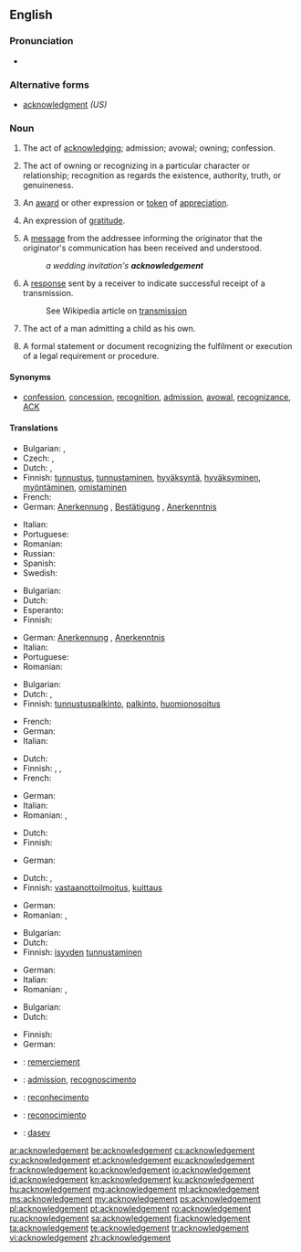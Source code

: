 ==English==

===Pronunciation===
* {{audio|en-us-acknowledgement.ogg|Audio (US)}}

===Alternative forms===
* [[acknowledgment]] ''(US)''

===Noun===
{{en-noun}}

# {{British}} The act of [[acknowledge|acknowledging]]; admission; avowal; owning; confession.
# {{British}} The act of owning or recognizing in a particular character or relationship; recognition as regards the existence, authority, truth, or genuineness.
# {{British}} An [[award]] or other expression or [[token]] of [[appreciation]].
# {{British}} An expression of [[gratitude]].
# {{British}} A [[message]] from the addressee informing the originator that the originator's communication has been received and understood.
#: ''a wedding invitation's '''acknowledgement'''''
# {{context|British|telecommunications|computing|networking}} A [[response]] sent by a receiver to indicate successful receipt of a transmission.
#: See Wikipedia article on [[w:transmission (telecommunications)|transmission]]
# {{context|British|legal}} The act of a man admitting a child as his own.
# {{context|British|legal}} A formal statement or document recognizing the fulfilment or execution of a legal requirement or procedure.

====Synonyms====
* [[confession]], [[concession]], [[recognition]], [[admission]], [[avowal]], [[recognizance]], [[ACK]]

====Translations====
{{trans-top|act of acknowledging}}
* Bulgarian: {{t+|bg|признание}}, {{t+|bg|потвърждение}}
* Czech: {{t-|cs|uznání|n}}, {{t-|cs|přiznání|n}}
* Dutch: {{t+|nl|erkenning}}, {{t+|nl|bekentenis|f}}
* Finnish: [[tunnustus]], [[tunnustaminen]], [[hyväksyntä]], [[hyväksyminen]], [[myöntäminen]], [[omistaminen]]
* French: {{t+|fr|reconnaissance|f}}
* German: [[Anerkennung]] {{f}}, [[Bestätigung]] {{f}}, [[Anerkenntnis]] {{n}}
{{trans-mid}}
* Italian: {{t+|it|riconoscimento|m}}
* Portuguese: {{t+|pt|reconhecimento|m}}
* Romanian: {{t+|ro|recunoaștere|f}}
* Russian: {{t+|ru|признание|n|sc=Cyrl}}
* Spanish: {{t+|es|reconocimiento|m}}
* Swedish: {{t+|sv|erkännande}}
{{trans-bottom}}

{{trans-top|act of owning or recognizing in a particular character or relationship}}
* Bulgarian: {{t+|bg|признание}}
* Dutch: {{t+|nl|erkenning|f}}
* Esperanto: {{t-|eo|agnosko}}
* Finnish: {{t+|fi|tunnustaminen}}
{{trans-mid}}
* German: [[Anerkennung]] {{f}}, [[Anerkenntnis]] {{n}}
* Italian: {{t+|it|riconoscimento|m}}
* Portuguese: {{t+|pt|reconhecimento|m}}
* Romanian: {{t+|ro|recunoaștere|f}}
{{trans-bottom}}

{{trans-top|award}}
* Bulgarian: {{t+|bg|отличие}}
* Dutch: {{t+|nl|toekenning|f}}, {{t+|nl|erkenning|f}}
* Finnish: [[tunnustuspalkinto]], [[palkinto]], [[huomionosoitus]]
{{trans-mid}}
* French: {{t+|fr|récompense|f}}
* German: {{t+|de|Anerkennung|f}}
* Italian: {{t+|it|riconoscimento|m}}
{{trans-bottom}}

{{trans-top|expression of thanks}}
* Dutch: {{t-|nl|erkentelijkheid|f}}
* Finnish: {{t+|fi|tunnustus}}, {{t+|fi|kiitos}}, {{t-|fi|omistuskirjoitus}}
* French: {{t+|fr|remerciement|m}}
{{trans-mid}}
* German: {{t+|de|Anerkennung|f}}
* Italian: {{t+|it|riconoscimento|m}}
* Romanian: {{t+|ro|recunoștință|f}}, {{t-|ro|apreciere|f}}
{{trans-bottom}}

{{trans-top|message informing that the originator's communication has been received and understood}}
* Dutch: {{t-|nl|ontvangstbevestiging|f}}
* Finnish: {{t+|fi|vastaus}}
{{trans-mid}}
* German: {{t+|de|Quittung|f}}
{{trans-bottom}}

{{trans-top|indication of a successful receipt of a transmission}}
* Dutch: {{t-|nl|ontvangstbevestiging|f}}, {{t-|nl|kwitantie|f}}
* Finnish: [[vastaanottoilmoitus]], [[kuittaus]]
{{trans-mid}}
* German: {{t+|de|Quittung|f}}
* Romanian: {{t-|ro|chitanță|f}}, {{t-|ro|recipisă|f}}
{{trans-bottom}}

{{trans-top|act of a man admitting a child as his own}}
* Bulgarian: {{t-|bg|припознаване}}
* Dutch: {{t+|nl|erkenning|f}}
* Finnish: [[isyys|isyyden]] [[tunnustaminen]]
{{trans-mid}}
* German: {{t+|de|Anerkennung|f}}
* Italian: {{t+|it|riconoscimento|m}}
* Romanian: {{t+|ro|recunoaștere|f}}, {{t-|ro|adeverire|f}}
{{trans-bottom}}

{{trans-top|formal statement or document recognizing the fulfilment or execution of a legal requirement or procedure}}
* Bulgarian: {{t+|bg|потвърждение}}
* Dutch: {{t+|nl|bevestiging|f}}
{{trans-mid}}
* Finnish: {{t+|fi|todistus}}
* German: {{t+|de|Bestätigung|f}}
{{trans-bottom}}

{{checktrans-top}}
* {{ttbc|fr}}: [[remerciement]] {{m}}
* {{ttbc|ia}}: [[admission]], [[recognoscimento]]
{{trans-mid}}
* {{ttbc|pt}}: [[reconhecimento]] {{m}}
* {{ttbc|es}}: [[reconocimiento]] {{m}}
* {{ttbc|vo}}: [[dasev]]
{{trans-bottom}}

[[ar:acknowledgement]]
[[be:acknowledgement]]
[[cs:acknowledgement]]
[[cy:acknowledgement]]
[[et:acknowledgement]]
[[eu:acknowledgement]]
[[fr:acknowledgement]]
[[ko:acknowledgement]]
[[io:acknowledgement]]
[[id:acknowledgement]]
[[kn:acknowledgement]]
[[ku:acknowledgement]]
[[hu:acknowledgement]]
[[mg:acknowledgement]]
[[ml:acknowledgement]]
[[ms:acknowledgement]]
[[my:acknowledgement]]
[[ps:acknowledgement]]
[[pl:acknowledgement]]
[[pt:acknowledgement]]
[[ro:acknowledgement]]
[[ru:acknowledgement]]
[[sa:acknowledgement]]
[[fi:acknowledgement]]
[[ta:acknowledgement]]
[[te:acknowledgement]]
[[tr:acknowledgement]]
[[vi:acknowledgement]]
[[zh:acknowledgement]]